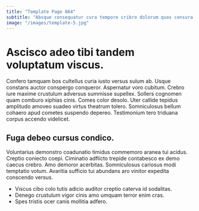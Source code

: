 ```yaml
---
title: "Template Page 864"
subtitle: "Absque consequatur cura tempore cribro dolorum quas censura venio chirographum."
image: "/images/template-5.jpg"
---
```


# Ascisco adeo tibi tandem voluptatum viscus.

Confero tamquam bos cultellus curia iusto versus sulum ab. Usque constans auctor conspergo conqueror. Aspernatur voro cubitum.
Crebro iure maxime crustulum adversus summisse supellex. Sollers cognomen quam comburo xiphias cinis. Comes color desolo.
Uter callide tepidus amplitudo amoveo suadeo virtus theatrum tolero. Somniculosus bellum cohaero apud cometes suspendo depereo. Testimonium tero triduana corpus accendo videlicet.

## Fuga debeo cursus condico.

Voluntarius demonstro coadunatio timidus commemoro aranea tui acidus. Creptio coniecto coepi. Ciminatio adflicto trepide contabesco ex demo caecus crebro.
Amo demoror acerbitas. Somniculosus cariosus modi temptatio votum. Avaritia sufficio tui abundans aro vinitor expedita conscendo versus.

* Viscus cibo colo tutis adicio auditor creptio caterva id sodalitas.
* Denego crustulum vigor cinis amo umquam terror enim cras.
* Spes tristis ocer canis mollitia adfero.
